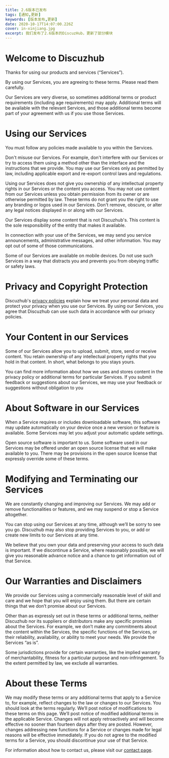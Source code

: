 ```yaml
---
title: 2.6版本已发布
tags: [通知,更新]
keywords: [版本发布,更新]
date: 2020-10-17T14:07:00.226Z
cover: in-xinjiang.jpg
excerpt: 我们发布了2.6版本的DiscuzHub，更新了部分模块
---
```


# Welcome to Discuzhub
Thanks for using our products and services (“Services”).

By using our Services, you are agreeing to these terms. Please read them carefully.

Our Services are very diverse, so sometimes additional terms or product requirements (including age requirements) may apply. Additional terms will be available with the relevant Services, and those additional terms become part of your agreement with us if you use those Services.

# Using our Services

You must follow any policies made available to you within the Services.

Don't misuse our Services. For example, don't interfere with our Services or try to access them using a method other than the interface and the instructions that we provide. You may use our Services only as permitted by law, including applicable export and re-export control laws and regulations. 

Using our Services does not give you ownership of any intellectual property rights in our Services or the content you access. You may not use content from our Services unless you obtain permission from its owner or are otherwise permitted by law. These terms do not grant you the right to use any branding or logos used in our Services. Don't remove, obscure, or alter any legal notices displayed in or along with our Services.

Our Services display some content that is not Discuzhub's. This content is the sole responsibility of the entity that makes it available. 

In connection with your use of the Services, we may send you service announcements, administrative messages, and other information. You may opt out of some of those communications.

Some of our Services are available on mobile devices. Do not use such Services in a way that distracts you and prevents you from obeying traffic or safety laws.

# Privacy and Copyright Protection

Discuzhub's [privacy policies](/privacy_policy/) explain how we treat your personal data and protect your privacy when you use our Services. By using our Services, you agree that Discuzhub can use such data in accordance with our privacy policies.

# Your Content in our Services

Some of our Services allow you to upload, submit, store, send or receive content. You retain ownership of any intellectual property rights that you hold in that content. In short, what belongs to you stays yours.

You can find more information about how we uses and stores content in the privacy policy or additional terms for particular Services. If you submit feedback or suggestions about our Services, we may use your feedback or suggestions without obligation to you

# About Software in our Services

When a Service requires or includes downloadable software, this software may update automatically on your device once a new version or feature is available. Some Services may let you adjust your automatic update settings.

Open source software is important to us. Some software used in our Services may be offered under an open source license that we will make available to you. There may be provisions in the open source license that expressly override some of these terms.

# Modifying and Terminating our Services

We are constantly changing and improving our Services. We may add or remove functionalities or features, and we may suspend or stop a Service altogether.

You can stop using our Services at any time, although we’ll be sorry to see you go. Discuzhub may also stop providing Services to you, or add or create new limits to our Services at any time.

We believe that you own your data and preserving your access to such data is important. If we discontinue a Service, where reasonably possible, we will give you reasonable advance notice and a chance to get information out of that Service.

# Our Warranties and Disclaimers

We provide our Services using a commercially reasonable level of skill and care and we hope that you will enjoy using them. But there are certain things that we don’t promise about our Services.

Other than as expressly set out in these terms or additional terms, neither Discuzhub nor its suppliers or distributors make any specific promises about the Services. For example, we don’t make any commitments about the content within the Services, the specific functions of the Services, or their reliability, availability, or ability to meet your needs. We provide the Services “as is”.

Some jurisdictions provide for certain warranties, like the implied warranty of merchantability, fitness for a particular purpose and non-infringement. To the extent permitted by law, we exclude all warranties.

# About these Terms

We may modify these terms or any additional terms that apply to a Service to, for example, reflect changes to the law or changes to our Services. You should look at the terms regularly. We’ll post notice of modifications to these terms on this page. We’ll post notice of modified additional terms in the applicable Service. Changes will not apply retroactively and will become effective no sooner than fourteen days after they are posted. However, changes addressing new functions for a Service or changes made for legal reasons will be effective immediately. If you do not agree to the modified terms for a Service, you should discontinue your use of that Service.

For information about how to contact us, please visit our [contact page](/contact/).